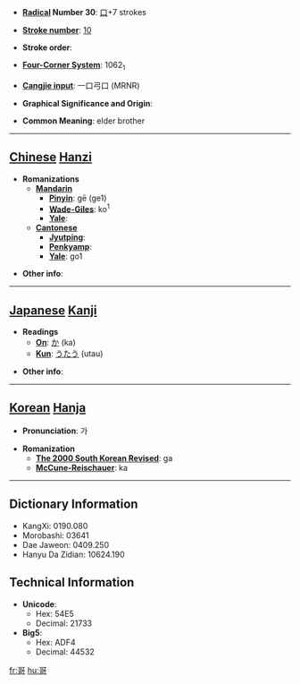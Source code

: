 * '''[[Wiktionary:Chinese radical index| Radical]] Number 30''': [[Wiktionary:Chinese radical index 口|口]]+7 strokes

* '''[[Wiktionary:Chinese total strokes index|Stroke number]]''': [[Wiktionary:Chinese total strokes index 10|10]]

* '''Stroke order''': 

* '''[[Wiktionary:Chinese four corner index|Four-Corner System]]''': 1062<sub>1</sub>

* '''[[Wiktionary:Chinese Cangjie index|Cangjie input]]''': 一口弓口 (MRNR)

* '''Graphical Significance and Origin''': 

* '''Common Meaning''': elder brother

----

== [[Chinese]] [[Hanzi]] ==

* '''Romanizations'''
** '''[[Mandarin]]'''
*** '''[[Pinyin]]''': gē (ge1)
*** '''[[Wade-Giles]]''': ko<sup>1</sup>
*** '''[[Yale]]''': 
** '''[[Cantonese]]'''
*** '''[[Jyutping]]''':
*** '''[[Penkyamp]]''': 
*** '''[[Yale]]''': go1

* '''Other info''': 

----

== [[Japanese]] [[Kanji]] ==

* '''Readings'''
** '''[[On]]''': [[か]] (ka)
** '''[[Kun]]''': [[うたう]] (utau)

* '''Other info''':  

----

== [[Korean]] [[Hanja]] ==

* '''Pronunciation''': 가

* '''Romanization'''
** '''[[The 2000 South Korean Revised Romanization|The 2000 South Korean Revised]]''': ga
** '''[[McCune-Reischauer]]''': ka

----

== Dictionary Information ==

* KangXi: 0190.080
* Morobashi: 03641
* Dae Jaweon: 0409.250
* Hanyu Da Zidian: 10624.190

== Technical Information ==

* '''Unicode''':
** Hex: 54E5
** Decimal: 21733
* '''Big5''':
** Hex: ADF4
** Decimal: 44532

[[fr:哥]]
[[hu:哥]]